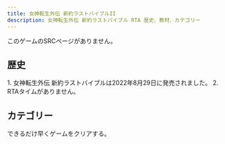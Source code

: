 ```yaml
---
title: 女神転生外伝 新約ラストバイブルII
description: 女神転生外伝 新約ラストバイブル RTA 歴史、教材、カテゴリー
---
```



<DocsHero 
    content="女神転生外伝 新約ラストバイブルIIは携帯用ゲーム。"
    srcUrl={cover}
    alt="女神転生外伝 新約ラストバイブル Cover"
/>

<Card title='ランキング'>このゲームのSRCページがありません。</Card>

## 歴史

<Tabs>
<TabItem label="Any%">
<Steps> 
1. 女神転生外伝 新約ラストバイブルは2022年8月29日に発売されました。
2. RTAタイムがありません。
</Steps>
</TabItem>
</Tabs>

## カテゴリー
<CardGrid>
    <Card title="Any%">できるだけ早くゲームをクリアする。</Card>
</CardGrid>
